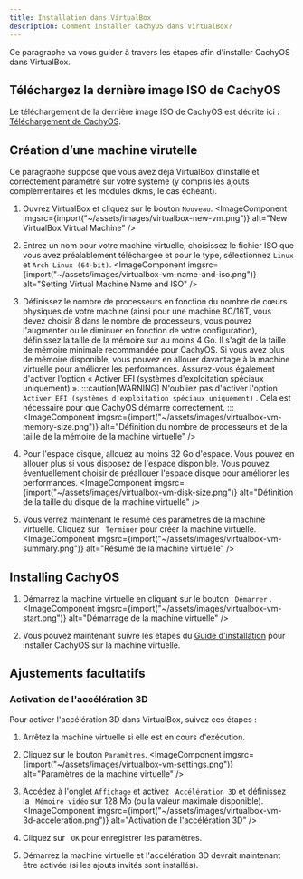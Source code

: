 ```yaml
---
title: Installation dans VirtualBox
description: Comment installer CachyOS dans VirtualBox?
---
```



Ce paragraphe va vous guider à travers les étapes afin d'installer CachyOS dans VirtualBox.

## Téléchargez la dernière image ISO de CachyOS

Le téléchargement de la dernière image ISO de CachyOS est décrite ici : [Téléchargement de CachyOS](/cachyos_basic/download/).

## Création d’une machine virutelle

Ce paragraphe suppose que vous avez déjà VirtualBox d’installé et correctement paramétré sur votre systéme (y compris les ajouts complémentaires et les modules dkms, le cas échéant).

<Steps>

1. Ouvrez VirtualBox et cliquez sur le bouton `Nouveau`.
    <ImageComponent imgsrc={import("~/assets/images/virtualbox-new-vm.png")} alt="New VirtualBox Virtual Machine" />

2. Entrez un nom pour votre machine virtuelle, choisissez le fichier ISO que vous avez préalablement téléchargée et pour le type, sélectionnez  `Linux` et `Arch Linux (64-bit)`.
    <ImageComponent imgsrc={import("~/assets/images/virtualbox-vm-name-and-iso.png")} alt="Setting Virtual Machine Name and ISO" />

3. Définissez le nombre de processeurs en fonction du nombre de cœurs physiques de votre machine (ainsi pour une machine 8C/16T, vous devez choisir 8 dans le nombre de processeurs, vous pouvez l'augmenter ou le diminuer en fonction de votre configuration), définissez la taille de la mémoire sur au moins 4 Go. Il s'agit de la taille de mémoire minimale recommandée pour CachyOS. Si vous avez plus de mémoire disponible, vous pouvez en allouer davantage à la machine virtuelle pour améliorer les performances. Assurez-vous également d'activer l'option « Activer EFI (systèmes d'exploitation spéciaux uniquement) ».
    :::caution[WARNING]
 N'oubliez pas d'activer l'option ` Activer EFI (systèmes d'exploitation spéciaux uniquement)` . Cela est nécessaire pour que CachyOS démarre correctement.
    :::
<ImageComponent imgsrc={import("~/assets/images/virtualbox-vm-memory-size.png")} alt="Définition du nombre de processeurs et de la taille de la mémoire de la machine virtuelle" />

4. Pour l'espace disque, allouez au moins 32 Go d'espace. Vous pouvez en allouer plus si vous disposez de l'espace disponible. Vous pouvez éventuellement choisir de préallouer l'espace disque pour améliorer les performances.
<ImageComponent imgsrc={import("~/assets/images/virtualbox-vm-disk-size.png")} alt="Définition de la taille du disque de la machine virtuelle" />

5. Vous verrez maintenant le résumé des paramètres de la machine virtuelle. Cliquez sur ` Terminer`  pour créer la machine virtuelle.
<ImageComponent imgsrc={import("~/assets/images/virtualbox-vm-summary.png")} alt="Résumé de la machine virtuelle" />

</Steps>

## Installing CachyOS

<Steps>

1. Démarrez la machine virtuelle en cliquant sur le bouton ` Démarrer` .
<ImageComponent imgsrc={import("~/assets/images/virtualbox-vm-start.png")} alt="Démarrage de la machine virtuelle" />

2. Vous pouvez maintenant suivre les étapes du [Guide d'installation](/installation/installation_on_root/) pour installer CachyOS sur la machine virtuelle.

</Steps>

## Ajustements facultatifs

### Activation de l'accélération 3D

Pour activer l'accélération 3D dans VirtualBox, suivez ces étapes :

<Steps>

1. Arrêtez la machine virtuelle si elle est en cours d'exécution.

2. Cliquez sur le bouton `Paramètres`.
<ImageComponent imgsrc={import("~/assets/images/virtualbox-vm-settings.png")} alt="Paramètres de la machine virtuelle" />

3. Accédez à l'onglet `Affichage` et activez ` Accélération 3D`  et définissez la ` Mémoire vidéo`  sur 128 Mo (ou la valeur maximale disponible).
<ImageComponent imgsrc={import("~/assets/images/virtualbox-vm-3d-acceleration.png")} alt="Activation de l'accélération 3D" />

4. Cliquez sur ` OK`  pour enregistrer les paramètres.

5. Démarrez la machine virtuelle et l'accélération 3D devrait maintenant être activée (si les ajouts invités sont installés).

</Steps>
